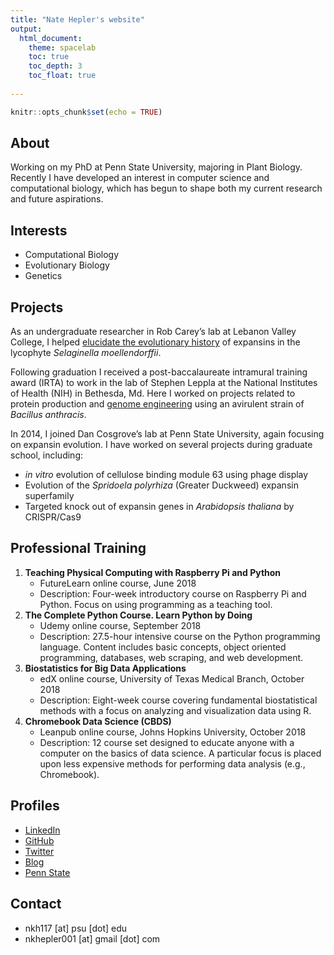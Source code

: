 ```yaml
---
title: "Nate Hepler's website"
output: 
  html_document:
    theme: spacelab
    toc: true
    toc_depth: 3
    toc_float: true
    
---
```


```r
knitr::opts_chunk$set(echo = TRUE)
```

## About

Working on my PhD  at Penn State University, majoring in Plant Biology. Recently I have developed an interest in computer science and computational biology, which has begun to shape both my current research and future aspirations. 

## Interests

* Computational Biology
* Evolutionary Biology
* Genetics

## Projects

As an undergraduate researcher in Rob Carey's lab at Lebanon Valley College, I helped [elucidate the evolutionary history](https://www.ncbi.nlm.nih.gov/pmc/articles/PMC3680112/) of expansins in the lycophyte *Selaginella moellendorffii*. 

Following graduation I received a post-baccalaureate intramural training award (IRTA) to work in the lab of Stephen Leppla at the National Institutes of Health (NIH) in Bethesda, Md. Here I worked on projects related to protein production and [genome engineering](https://journals.plos.org/plosone/article?id=10.1371/journal.pone.0183346) using an avirulent strain of *Bacillus anthracis*.

In 2014, I joined Dan Cosgrove's lab at Penn State University, again focusing on expansin evolution. I have worked on several projects during graduate school, including:

* *in vitro* evolution of cellulose binding module 63 using phage display
* Evolution of the *Spridoela polyrhiza* (Greater Duckweed) expansin superfamily
* Targeted knock out of expansin genes in *Arabidopsis thaliana* by CRISPR/Cas9

## Professional Training

1. **Teaching Physical Computing with Raspberry Pi and Python**
    * FutureLearn online course, June 2018
    * Description: Four-week introductory course on Raspberry Pi and Python. Focus on using programming as a teaching tool.

2. **The Complete Python Course. Learn Python by Doing**
    * Udemy online course, September 2018
    * Description: 27.5-hour intensive course on the Python programming language. Content includes basic concepts, object oriented programming, databases, web scraping, and web development.

3. **Biostatistics for Big Data Applications**
    * edX online course, University of Texas Medical Branch, October 2018
    * Description: Eight-week course covering fundamental biostatistical methods with a focus on analyzing and visualization data using R.

4. **Chromebook Data Science (CBDS)**
    * Leanpub online course, Johns Hopkins University, October 2018
    * Description: 12 course set designed to educate anyone with a computer on the basics of data science. A particular focus is placed upon less expensive methods for performing data analysis (e.g., Chromebook).

## Profiles

- [LinkedIn](https://www.linkedin.com/in/nathankhepler/)
- [GitHub](https://github.com/nkhepler)
- [Twitter](https://twitter.com/nate_hepler)
- [Blog](https://nathanhepler.wordpress.com)
- [Penn State](https://www.huck.psu.edu/people/nathan-hepler)

## Contact

- nkh117 [at] psu [dot] edu
- nkhepler001 [at] gmail [dot] com
